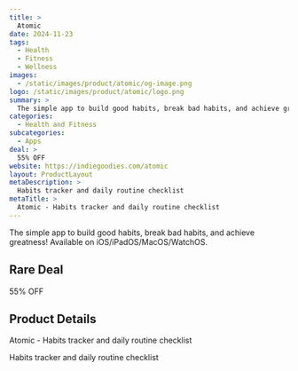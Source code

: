 ```yaml
---
title: >
  Atomic
date: 2024-11-23
tags:
  - Health
  - Fitness
  - Wellness
images:
  - /static/images/product/atomic/og-image.png
logo: /static/images/product/atomic/logo.png
summary: >
  The simple app to build good habits, break bad habits, and achieve greatness! Available on iOS/iPadOS/MacOS/WatchOS.
categories:
  - Health and Fitness
subcategories:
  - Apps
deal: >
  55% OFF
website: https://indiegoodies.com/atomic
layout: ProductLayout
metaDescription: >
  Habits tracker and daily routine checklist
metaTitle: >
  Atomic - Habits tracker and daily routine checklist
---
```

The simple app to build good habits, break bad habits, and achieve greatness! Available on iOS/iPadOS/MacOS/WatchOS.

## Rare Deal

55% OFF

## Product Details
Atomic - Habits tracker and daily routine checklist

Habits tracker and daily routine checklist
